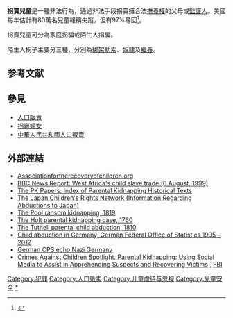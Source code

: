 {{NoteTA
| 1 = zh-cn:拐卖;zh-hk:擄拐;zh-mo:誘拐;zh-tw:拐賣;
}}

'''拐賣兒童'''是一種非法行為，通過非法手段拐賣擁合法[[撫養權|撫養權]]的父母或[[監護人|監護人]]。美國每年估計有80萬名兒童報稱失蹤，但有97%尋回<ref>{{cite web|url=http://www.missingkids.com/AnnualReport|title=Annual Report of the National Center for Missing & Exploited Children|work=missingkids.com|access-date=2015-04-19|archive-url=https://web.archive.org/web/20150425121424/http://www.missingkids.com/AnnualReport|archive-date=2015-04-25|dead-url=yes}}</ref>。

拐賣兒童可分為家庭拐騙或陌生人拐騙。

陌生人拐子主要分三種，分別為[[綁架|綁架]][[勒索|勒索]]、[[奴隸|奴隸]]及[[繼養|繼養]]。

==参考文献==
{{reflist}}

==參見==
* [[人口販賣|人口販賣]]
* [[拐賣婦女|拐賣婦女]]
* [[中華人民共和國人口販賣|中華人民共和國人口販賣]]

== 外部連結 ==
{{commonscat|Hague Abduction Convention}}
<!-- This section is for external links that meet [[WP:EL|WP:EL]] only; external links to, for example, search organizations, will be removed -->
* [http://www.associationfortherecoveryofchildren.org Associationfortherecoveryofchildren.org] {{Wayback|url=http://www.associationfortherecoveryofchildren.org/ |date=20130518194530 }}
* [http://news.bbc.co.uk/1/hi/world/africa/412628.stm BBC News Report: West Africa's child slave trade (6 August, 1999)] {{Wayback|url=http://news.bbc.co.uk/1/hi/world/africa/412628.stm |date=20090213134210 }}
* [https://web.archive.org/web/20100527071830/http://thepkpapers.com/index-of-linked-historical-texts/ The PK Papers: Index of Parental Kidnapping Historical Texts]
* [http://www.crnjapan.net/ The Japan Children's Rights Network (Information Regarding Abductions to Japan)] {{Wayback|url=http://www.crnjapan.net/ |date=20210320210030 }}
* [https://web.archive.org/web/20110717022058/http://thepkpapers.com/pool-ransom-child-kidnapping-case-interesting-case-jul-3-1819-american-beacon-norfolk-va/ The Pool ransom kidnapping, 1819]
* [https://web.archive.org/web/20110717022134/http://thepkpapers.com/holt-may-9-1760/ The Holt parental kidnapping case, 1760]
* [https://web.archive.org/web/20110717022141/http://thepkpapers.com/tuthell-case-jul-16-1810/ The Tuthell parental child abduction, 1810]
* [https://web.archive.org/web/20140201204202/http://home.arcor.de/menschundrecht/child%20trafficking.pdf Child abduction in Germany, German Federal Office of Statistics 1995 – 2012]
* [https://www.youtube.com/watch?v=LxLVyXVsQ4Y German CPS echo Nazi Germany] {{Wayback|url=https://www.youtube.com/watch?v=LxLVyXVsQ4Y |date=20201120222327 }}
* [http://leb.fbi.gov/2015/march/crimes-against-children-spotlight-parental-kidnapping-using-social-media-to-assist-in-apprehending-suspects-and-recovering-victims Crimes Against Children Spotlight. Parental Kidnapping: Using Social Media to Assist in Apprehending Suspects and Recovering Victims] {{Wayback|url=http://leb.fbi.gov/2015/march/crimes-against-children-spotlight-parental-kidnapping-using-social-media-to-assist-in-apprehending-suspects-and-recovering-victims |date=20170507180442 }}, [[联邦调查局|FBI]]

[[Category:犯罪|Category:犯罪]]
[[Category:人口贩卖|Category:人口贩卖]]
[[Category:儿童虐待与忽视|Category:儿童虐待与忽视]]
[[Category:兒童安全|Category:兒童安全]]
[[Category:拐賣兒童|*]]